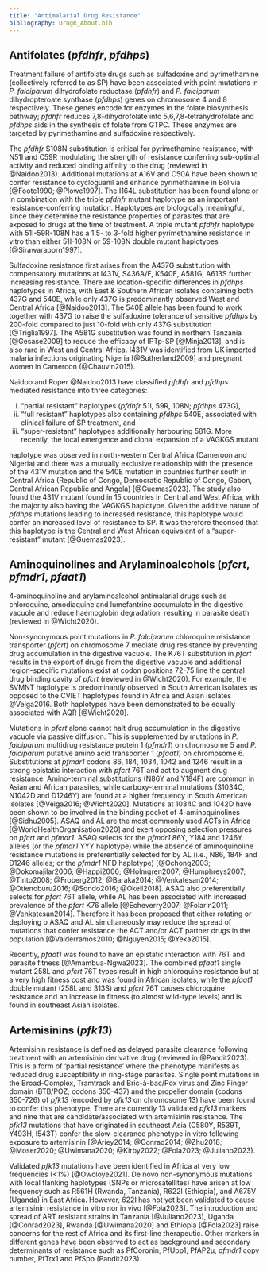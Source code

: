```yaml
---
title: "Antimalarial Drug Resistance"
bibliography: DrugR_About.bib
---
```


## Antifolates (*pfdhfr*, *pfdhps*)
Treatment failure of antifolate drugs such as sulfadoxine and pyrimethamine (collectively referred to as SP) have been associated with point mutations in *P. falciparum* dihydrofolate reductase (*pfdhfr*) and *P. falciparum* dihydropteroate synthase (*pfdhps*) genes on chromosome 4 and 8 respectively. These genes encode for enzymes in the folate biosynthesis pathway; *pfdhfr* reduces 7,8-dihydrofolate into 5,6,7,8-tetrahydrofolate and *pfdhps* aids in the synthesis of folate from GTPC. These enzymes are targeted by pyrimethamine and sulfadoxine respectively. 

The *pfdhfr* S108N substitution is critical for pyrimethamine resistance, with N51I and C59R modulating the strength of resistance conferring sub-optimal activity and reduced binding affinity to the drug (reviewed in @Naidoo2013). Additional mutations at A16V and C50A have been shown to confer resistance to cycloguanil and enhance pyrimethamine in Bolivia [@Foote1990; @Plowe1997]. The I164L substitution has been found alone or in combination with the triple *pfdhfr* mutant haplotype as an important resistance-conferring mutation. Haplotypes are biologically meaningful, since they determine the resistance properties of parasites that are exposed to drugs at the time of treatment. A triple mutant *pfdhfr* haplotype with 51I-59R-108N has a 1.5- to 3-fold higher pyrimethamine resistance in vitro than either 51I-108N or 59-108N double mutant haplotypes [@Sirawaraporn1997]. 

Sulfadoxine resistance first arises from the A437G substitution with compensatory mutations at I431V, S436A/F, K540E, A581G, A613S further increasing resistance. There are location-specific differences in *pfdhps* haplotypes in Africa, with East & Southern African isolates containing both 437G and 540E, while only 437G is predominantly observed West and Central Africa [@Naidoo2013]. The 540E allele has been found to work together with 437G to raise the sulfadoxine tolerance of sensitive *pfdhps* by 200-fold compared to just 10-fold with only 437G substitution [@Triglia1997]. The A581G substitution was found in northern Tanzania [@Gesase2009] to reduce the efficacy of IPTp-SP [@Minja2013], and is also rare in West and Central Africa. I431V was identified from UK imported malaria infections originating Nigeria [@Sutherland2009] and pregnant women in Cameroon (@Chauvin2015).

Naidoo and Roper @Naidoo2013 have classified *pfdhfr* and *pfdhps* mediated resistance into three categories: 


(i) “partial resistant” haplotypes (*pfdhfr* 51I, 59R, 108N; *pfdhps* 473G), 
(ii) “full resistant” haplotypes also containing *pfdhps* 540E, associated with clinical failure of SP treatment, and 
(iii) “super-resistant” haplotypes additionally harbouring 581G. More recently, the local emergence and clonal expansion of a VAGKGS mutant 


haplotype was observed in north-western Central Africa (Cameroon and Nigeria) and there was a mutually exclusive relationship with the presence of the 431V mutation and the 540E mutation in countries further south in Central Africa (Republic of Congo, Democratic Republic of Congo, Gabon, Central African Republic and Angola) [@Guemas2023]. The study also found the 431V mutant found in 15 countries in Central and West Africa, with the majority also having the VAGKGS haplotype. Given the additive nature of *pfdhps* mutations leading to increased resistance, this haplotype would confer an increased level of resistance to SP. It was therefore theorised that this haplotype is the Central and West African equivalent of a “super-resistant” mutant [@Guemas2023].

## Aminoquinolines and Arylaminoalcohols (*pfcrt*, *pfmdr1*, *pfaat1*)

4-aminoquinoline and arylaminoalcohol antimalarial drugs such as chloroquine, amodiaquine and lumefantrine accumulate in the digestive vacuole and reduce haemoglobin degradation, resulting in parasite death (reviewed in @Wicht2020). 


Non-synonymous point mutations in *P. falciparum* chloroquine resistance transporter (*pfcrt*) on chromosome 7 mediate drug resistance by preventing drug accumulation in the digestive vacuole. The K76T substitution in *pfcrt* results in the export of drugs from the digestive vacuole and additional region-specific mutations exist at codon positions 72-75 line the central drug binding cavity of *pfcrt* (reviewed in @Wicht2020). For example, the SVMNT haplotype is predominantly observed in South American isolates as opposed to the CVIET haplotypes found in Africa and Asian isolates @Veiga2016. Both haplotypes have been demonstrated to be equally associated with AQR [@Wicht2020]. 


Mutations in *pfcrt* alone cannot halt drug accumulation in the digestive vacuole via passive diffusion. This is supplemented by mutations in *P. falciparum* multidrug resistance protein 1 (*pfmdr1*) on chromosome 5 and *P. falciparum* putative amino acid transporter 1 (*pfaat1*) on chromosome 6. Substitutions at *pfmdr1* codons 86, 184, 1034, 1042 and 1246 result in a strong epistatic interaction with *pfcrt* 76T and act to augment drug resistance. Amino-terminal substitutions (N86Y and Y184F) are common in Asian and African parasites, while carboxy-terminal mutations (S1034C, N1042D and D1246Y) are found at a higher frequency in South American isolates [@Veiga2016; @Wicht2020]. Mutations at 1034C and 1042D have been shown to be involved in the binding pocket of 4-aminoquinolines [@Sidhu2005]. ASAQ and AL are the most commonly used ACTs in Africa [@WorldHealthOrganisation2020] and exert opposing selection pressures on *pfcrt* and *pfmdr1*. ASAQ selects for the *pfmdr1* 86Y, Y184 and 1246Y alleles (or the *pfmdr1* YYY haplotype) while the absence of aminoquinoline resistance mutations is preferentially selected for by AL (i.e., N86, 184F and D1246 alleles; or the *pfmdr1* NFD haplotype) [@Ochong2003; @Dokomajilar2006; @Happi2006; @Holmgren2007; @Humphreys2007; @Tinto2008; @Froberg2012; @Baraka2014; @Venkatesan2014; @Otienoburu2016; @Sondo2016; @Okell2018]. ASAQ also preferentially selects for *pfcrt* 76T allele, while AL has been associated with increased prevalence of the *pfcrt* K76 allele [@Echeverry2007; @Folarin2011; @Venkatesan2014]. Therefore it has been proposed that either rotating or deploying b ASAQ and AL simultaneously may reduce the spread of mutations that confer resistance the ACT and/or ACT partner drugs in the population [@Valderramos2010; @Nguyen2015; @Yeka2015]. 


Recently, *pfaat1* was found to have an epistatic interaction with 76T and parasite fitness [@Amambua-Ngwa2023]. The combined *pfaat1* single mutant 258L and *pfcrt* 76T types result in high chloroquine resistance but at a very high fitness cost and was found in African isolates, while the *pfaat1* double mutant (258L and 313S) and *pfcrt* 76T causes chloroquine resistance and an increase in fitness (to almost wild-type levels) and is found in southeast Asian isolates. 

## Artemisinins (*pfk13*)

Artemisinin resistance is defined as delayed parasite clearance following treatment with an artemisinin derivative drug (reviewed in @Pandit2023). This is a form of ‘partial resistance’ where the phenotype manifests as reduced drug susceptibility in ring-stage parasites. Single point mutations in the Broad-Complex, Tramtrack and Bric-à-bac/Pox virus and Zinc Finger domain (BTB/POZ; codons 350-437) and the propeller domain (codons 350-726) of *pfk13* (encoded by *pfk13* on chromosome 13) have been found to confer this phenotype. There are currently 13 validated *pfk13* markers and nine that are candidate/associated with artemisinin resistance. The *pfk13* mutations that have originated in southeast Asia (C580Y, R539T, Y493H, I543T) confer the slow-clearance phenotype in vitro following exposure to artemisinin [@Ariey2014; @Conrad2014; @Zhu2018; @Moser2020; @Uwimana2020; @Kirby2022; @Fola2023; @Juliano2023). 


Validated *pfk13* mutations have been identified in Africa at very low frequencies (<1%) [@Owoloye2021]. De novo non-synonymous mutations with local flanking haplotypes (SNPs or microsatellites) have arisen at low frequency such as R561H (Rwanda, Tanzania), R622I (Ethiopia), and A675V (Uganda) in East Africa. However, 622I has not yet been validated to cause artemisinin resistance in vitro nor in vivo [@Fola2023]. The introduction and spread of ART resistant strains in Tanzania [@Juliano2023), Uganda [@Conrad2023], Rwanda [@Uwimana2020] and Ethiopia [@Fola2023] raise concerns for the rest of Africa and its first-line therapeutic. Other markers in different genes have been observed to act as background and secondary determinants of resistance such as PfCoronin, PfUbp1, PfAP2μ, *pfmdr1* copy number, PfTrx1 and PfSpp (Pandit2023).
